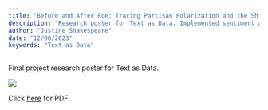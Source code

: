 ```yaml
---
title: "Before and After Roe: Tracing Partisan Polarization and the Shifting Landscape of Congressional Discourse on Abortion"
description: "Research poster for Text as Data. Implemented sentiment analysis and structural topic modeling (STM) on speeches made in Congress to assess shifts in legislative discourse on abortion following the Supreme Court's Roe v. Wade decision."
author: "Justine Shakespeare"
date: "12/06/2023"
keywords: "Text as Data"
---
```


Final project research poster for Text as Data.

![](Justine_Shakespeare_DACSS758_Text_as_Data.png)

Click [here](Justine_Shakespeare_DACSS758_Text_as_Data.pdf) for PDF.

